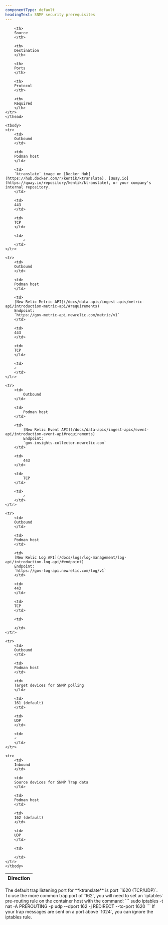 ```yaml
---
componentType: default
headingText: SNMP security prerequisites
---
```


<table>
    <thead>
    <tr>
        <th style={{ width: '100px' }}>
        Direction
        </th>

        <th>
        Source
        </th>

        <th>
        Destination
        </th>

        <th>
        Ports
        </th>

        <th>
        Protocol
        </th>

        <th>
        Required
        </th>
    </tr>
    </thead>

    <tbody>
    <tr>
        <td>
        Outbound
        </td>

        <td>
        Podman host
        </td>

        <td>
        `ktranslate` image on [Docker Hub](https://hub.docker.com/r/kentik/ktranslate), [Quay.io](https://quay.io/repository/kentik/ktranslate), or your company's internal repository.
        </td>

        <td>
        443
        </td>

        <td>
        TCP
        </td>

        <td>
            ✓
        </td>
    </tr>

    <tr>
        <td>
        Outbound
        </td>

        <td>
        Podman host
        </td>

        <td>
        [New Relic Metric API](/docs/data-apis/ingest-apis/metric-api/introduction-metric-api/#requirements)
        Endpoint:
        `https://gov-metric-api.newrelic.com/metric/v1` 
        </td>

        <td>
        443
        </td>

        <td>
        TCP
        </td>

        <td>
        ✓
        </td>
    </tr>

    <tr>
        <td>
            Outbound
        </td>

        <td>
            Podman host
        </td>

        <td>
            [New Relic Event API](/docs/data-apis/ingest-apis/event-api/introduction-event-api#requirements)
            Endpoint:
            `gov-insights-collector.newrelic.com`
        </td>

        <td>
            443
        </td>

        <td>
            TCP
        </td>

        <td>
            ✓
        </td>
    </tr>

    <tr>
        <td>
        Outbound
        </td>

        <td>
        Podman host
        </td>

        <td>
        [New Relic Log API](/docs/logs/log-management/log-api/introduction-log-api/#endpoint)
        Endpoint:
        `https://gov-log-api.newrelic.com/log/v1`
        </td>

        <td>
        443
        </td>

        <td>
        TCP
        </td>

        <td>
        
        </td>
    </tr>

    <tr>
        <td>
        Outbound
        </td>

        <td>
        Podman host
        </td>

        <td>
        Target devices for SNMP polling
        </td>

        <td>
        161 (default)
        </td>

        <td>
        UDP
        </td>

        <td>
        ✓
        </td>
    </tr>
    
    <tr>
        <td>
        Inbound
        </td>

        <td>
        Source devices for SNMP Trap data
        </td>

        <td>
        Podman host
        </td>

        <td>
        162 (default)
        </td>

        <td>
        UDP
        </td>

        <td>
            
        </td>
    </tr>
    </tbody>
</table>

<Callout variant="tip">
The default trap listening port for **ktranslate** is port `1620 (TCP/UDP)`. To use the more common trap port of `162`, you will need to set an `iptables` pre-routing rule on the container host with the command:
```
sudo iptables -t nat -A PREROUTING -p udp --dport 162 -j REDIRECT --to-port 1620
```
If your trap messages are sent on a port above `1024`, you can ignore the iptables rule.
</Callout>